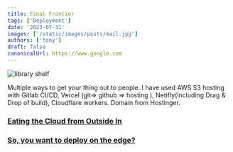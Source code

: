```yaml
---
title: Final Frontier
tags: ['Deployment']
date: '2023-07-31'
images: ['/static/images/posts/mail.jpg']
authors: ['tony']
draft: false
canonicalUrl: https://www.google.com
---
```


<Image
  className="w-full rounded-xl"
  alt="library shelf"
  src="/static/images/posts/mail.jpg"
  layout="responsive"
  width={450}
  height={250}
/>

<TOCInline toc={props.toc} asDisclosure toHeading={3} />

Multiple ways to get your thing out to people. I have used AWS S3 hosting with Gitlab CI/CD, Vercel (git=> github => hosting ), Netifly(including Drag & Drop of build), Cloudflare workers. Domain from Hostinger.

### [Eating the Cloud from Outside In](https://www.swyx.io/cloudflare-go)

### [So, you want to deploy on the edge?](https://zknill.io/posts/edge-database/)

